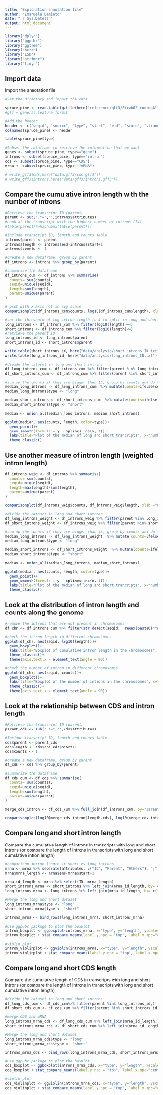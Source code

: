 ```yaml
---
title: "Exploration annotation file"
author: "Emanuela Damieto"
date: "`r Sys.Date()`"
output: html_document
---
```


```r
library("dplyr")
library("ggpubr")
library("ggtree")
library("here")
library("LSD")
library("stringr")
library("tidyr")
```

## Import data
Import the annotation file
```r
#Set the directory and import the data

spruce_pine <- read.table(gzfile(here("reference/gff3/Picab02_codingAll.gff3.gz")), sep = "\t", quote="")
#gff = general feature format

#Add the header
header <- c("seqid", "source", "type", "start", "end", "score", "strand", "phase", "attributes")
colnames(spruce_pine) <- header

table(spruce_pine$type)

#Subset the dataframe to retrieve the information that we want
genes <- subset(spruce_pine, type=="gene")
introns <- subset(spruce_pine, type=="intron")  
cds <- subset(spruce_pine, type=="CDS")
mrna <- subset(spruce_pine, type=="mRNA")

# write_gff3(cds,here("data/gff3/cds.gff3"))
# write_gff3(introns,here("data/gff3/introns.gff3"))
```

## Compare the cumulative intron length with the number of introns
```r
#Retrieve the transcript ID (parent)
parent <- sub(".*=","",introns$attributes)
#Look at the transcript with the highest number of introns (74)
#table(parent)[which.max(table(parent))]

#Include transcript ID, length and counts table
introns$parent <- parent
introns$length <- introns$end-introns$start+1
introns$counts <- 1

#create a new dataframe, group by parent
df_introns <- introns %>% group_by(parent)

#summarize the dataframe 
df_introns_cum <- df_introns %>% summarise(
  counts= sum(counts),
  seqid=unique(seqid),
  length=sum(length),
  parent=unique(parent)
)

# plot with x axis not in log scale
comparisonplot(df_introns_cum$counts, log10(df_introns_cum$length), xlab ="number of introns", ylab = "cumulative intron length (log scale)", main="Comparison plot of number of introns vs intron length", cor=T, ylim=c(0,6))

```


```r
#set the threshold of log intron length to 4 to split in long and short introns
long_introns <- df_introns_cum %>% filter(log10(length)>=4)
short_introns <- df_introns_cum %>% filter(log10(length)<4)
#retrieve the parent ID
long_introns_id <- long_introns$parent
short_introns_id <- short_introns$parent

write.table(short_introns_id, here("data/analysis/short_introns_ID.txt"), col.names=FALSE, row.names = FALSE, quote= FALSE)
write.table(long_introns_id, here("data/analysis/long_introns_ID.txt"), col.names=FALSE, row.names=FALSE, quote= FALSE)

#divide the dataset in long and short introns
df_long_introns_cum <- df_introns_cum %>% filter(parent %in% long_introns_id,)
df_short_introns_cum <- df_introns_cum %>% filter(parent %in% short_introns_id,)

#sum up the counts if they are bigger than 15, group by counts and do the median
median_long_introns <- df_long_introns_cum  %>% mutate(counts=ifelse(counts>15,15,counts)) %>% group_by(counts) %>% summarise(length= median(length))
median_long_introns$type <- "long"

median_short_introns <- df_short_introns_cum  %>% mutate(counts=ifelse(counts>15,15,counts)) %>% group_by(counts) %>% summarise(length= median(length))
median_short_introns$type <- "short"

median <- union_all(median_long_introns, median_short_introns)

ggplot(median, aes(counts, length, color=type))+
  geom_point()+
  geom_smooth(formula = y ~ splines::ns(x, 1))+
  labs(title="Plot of the median of long and short trancripts", x="number of introns", y="Median cumulative length", ylim=c(0,1))+
  theme_classic()

```


## Use another measure of intron length (weighted intron length)
```r
df_introns_weig <- df_introns %>% summarise(
  counts= sum(counts),
  seqid=unique(seqid),
  length=max(length)/sum(length),
  parent=unique(parent)
)

comparisonplot(df_introns_weig$counts, df_introns_weig$length, xlab ="number of introns", ylab = "weighted intron length", main="Comparison plot of number of introns vs weighted intron length", cor=T, ylim=c(0,1))

#divide the dataset in long and short introns
df_long_introns_weight <- df_introns_weig %>% filter(parent %in% long_introns_id,)
df_short_introns_weight <- df_introns_weig %>% filter(parent %in% short_introns_id,)

#sum up the counts if they are bigger than 15, group by counts and do the median
median_long_introns <- df_long_introns_weight  %>% mutate(counts=ifelse(counts>15,15,counts)) %>% group_by(counts) %>% summarise(length= median(length))
median_long_introns$type <- "long"

median_short_introns <- df_short_introns_weight  %>% mutate(counts=ifelse(counts>15,15,counts)) %>% group_by(counts) %>% summarise(length= median(length))
median_short_introns$type <- "short"

median <- union_all(median_long_introns, median_short_introns)

ggplot(median, aes(counts, length, color=type))+
  geom_point()+
  geom_smooth(formula = y ~ splines::ns(x, 1))+
  labs(title="Plot of the median of long and short trancripts", x="number of introns", y="Median weighted intron length", ylim=c(0,1))+
  theme_classic()


```

## Look at the distribution of intron length and counts along the genome
```r
#remove the introns that are not present in chromosomes
df_chr <- df_introns_cum %>% filter(str_detect(seqid,  regex(paste0("^PA_chr[0-9]{2}$"))))

#check the intron length in different chromosomes
ggplot(df_chr, aes(seqid, log10(length)))+
  geom_boxplot()+
  labs(title="Boxplot of cumulative intron length in the chromosomes", x="chr", y="cumulative intron length (log scale)")+
  theme_classic()+
  theme(axis.text.x = element_text(angle = 90))

#check the number of intron in different chromosomes
ggplot(df_chr, aes(seqid, counts))+
  geom_boxplot()+
  labs(title="Boxplot of the number of introns in the chromosomes", x="chr", y="number of introns")+
  theme_classic()+
  theme(axis.text.x = element_text(angle = 90))

```


## Look at the relationship between CDS and intron length 
```r
#Retrieve the transcript ID (parent)
parent_cds <- sub(".*=","",cds$attributes)

#Include transcript ID, length and counts table
cds$parent <- parent_cds
cds$length <- cds$end-cds$start+1
cds$counts <- 1

#create a new dataframe, group by parent
df_cds <- cds %>% group_by(parent)

#summarize the dataframe 
df_cds_cum <- df_cds %>% summarise(
  counts= sum(counts),
  seqid=unique(seqid),
  length=sum(length),
  parent=unique(parent)
)

merge_cds_intron <- df_cds_cum %>% full_join(df_introns_cum, by="parent", suffix=c(".cds",".intron"))

comparisonplot(log10(merge_cds_intron$length.cds), log10(merge_cds_intron$length.intron), xlab="CDS length (log scale)", ylab="Intron length (log scale)", main="Comparisonplot of CDS length vs intron length in log scale")
```

## Compare long and short intron length
Compare the cumulative length of introns in transcripts with long and short introns (or compare the length of introns in transcripts with long and short cumulative intron length)

```r
#comparison intron length in short vs long introns 
mrna <- mrna %>% separate(attributes, c("ID", "Parent", "Others"), ";") %>% mutate (ID= sub("ID=","", ID), Parent= sub("Parent=","",Parent), Others= sub("Others=","",Others))
mrna$mrna_length <- mrna$end-mrna$start+1

mrna_id_length <- mrna %>% select(ID, mrna_length)
short_introns_mrna <- short_introns %>% left_join(mrna_id_length, by= c("parent"="ID"), suffix=c("intron", "mRNA"))
long_introns_mrna <- long_introns %>% left_join(mrna_id_length, by= c("parent"="ID"), suffix=c("intron", "mRNA"))

#Merge the long and short dataset
long_introns_mrna$type <- "long"
short_introns_mrna$type <- "short"

introns_mrna <- bind_rows(long_introns_mrna, short_introns_mrna)

#Use ggpubr package to plot the boxplot
intron_boxplot <- ggboxplot(introns_mrna, x="type", y="length", yscale="log10", color="type", ylab="length (bp)", ylim=c(1,1000000), title="Boxplot of log cumulative intron length of transcript\nwith long and short introns", notch=TRUE) 
intron_boxplot + stat_compare_means(label.y.npc = "top", label.x.npc="centre")

#violin plot 
intron_violinplot <- ggviolin(introns_mrna, x="type", y="length", yscale="log10", color="type", ylab="length (bp)", ylim=c(1,1000000), title="Boxplot of log cumulative intron length of transcript\nwith long and short introns", fill="type") 
intron_violinplot + stat_compare_means(label.y.npc = "top", label.x.npc="centre")

```

## Compare long and short CDS length
Compare the cumulative length of CDS in transcripts with long and short introns (or compare the length of introns in transcripts with long and short cumulative intron length)

```r
#divide the dataset in long and short introns
df_long_cds_cum <- df_cds_cum%>% filter(parent %in% long_introns_id,)
df_short_cds_cum <- df_cds_cum %>% filter(parent %in% short_introns_id,)

#merge CDS and mRNA
long_introns_mrna_cds <- df_long_cds_cum %>% left_join(mrna_id_length, by= c("parent"="ID"), suffix=c("intron", "mRNA"))
short_introns_mrna_cds <- df_short_cds_cum %>% left_join(mrna_id_length, by= c("parent"="ID"), suffix=c("intron", "mRNA"))

#Merge the long and short dataset
long_introns_mrna_cds$type <- "long"
short_introns_mrna_cds$type <- "short"

introns_mrna_cds <- bind_rows(long_introns_mrna_cds, short_introns_mrna_cds)

#Use ggpubr package to plot the boxplot
cds_boxplot <- ggboxplot(introns_mrna_cds, x="type", y="length", yscale="log10", color="type", ylab="length (bp)", title="Boxplot of log cumulative CDS length of transcript\nwith long and short introns", notch=TRUE) 
cds_boxplot + stat_compare_means(label.y.npc = "top", label.x.npc="centre")

#violin plot 
cds_violinplot <- ggviolin(introns_mrna_cds, x="type", y="length", yscale="log10", color="type", ylab="length (bp)", title="Boxplot of log cumulative CDS length of transcript\nwith long and short introns", fill="type") 
cds_violinplot + stat_compare_means(label.y.npc = "top", label.x.npc="centre")


```



